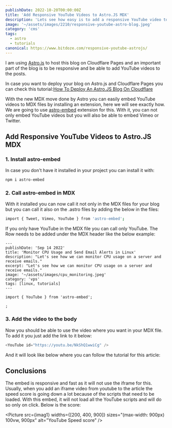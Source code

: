 ```yaml
---
publishDate: 2022-10-20T00:00:00Z
title: 'Add Responsive YouTube Videos to Astro.JS MDX'
description: 'Lets see how easy is to add a responsive YouTube video to Astro.js'
image: '~/assets/images/2210/responsive-youtube-astro-blog.jpeg'
category: 'cms'
tags:
  - astro
  - tutorials
canonical: https://www.bitdoze.com/responsive-youtube-astrojs/
---
```



I am using [Astro.js](https://astro.build/) to host this blog on Cloudflare Pages and an important part of the blog is to be responsive and be able to add YouTube videos to the posts.

In case you want to deploy your blog on Astro.js and Cloudflare Pages you can check this tutorial:[How To Deploy An Astro.JS Blog On Cloudflare](https://www.bitdoze.com/deploy-astrojs-cloudflare/)

With the new MDX move done by Astro you can easily embed YouTube videos to MDX files by installing an extension, here we will see exactly how. We are going to use [astro-embed](https://www.npmjs.com/package/astro-embed) extension for this.
With it, you can not only embed YouTube videos but you will also be able to embed Vimeo or Twitter.

## Add Responsive YouTube Videos to Astro.JS MDX

### 1. Install astro-embed

In case you don't have it installed in your project you can install it with:

```bash
npm i astro-embed
```

### 2. Call astro-embed in MDX

With it installed you can now call it not only in the MDX files for your blog but you can call it also on the .astro files by adding the below in the files:

```bash
import { Tweet, Vimeo, YouTube } from 'astro-embed';
```

If you only have YouTube in the MDX file you can call only YouTube. The Row needs to be added under the MDX header like the below example:

```mdx
---
publishDate: 'Sep 14 2022'
title: 'Monitor CPU Usage and Send Email Alerts in Linux'
description: "Let's see how we can monitor CPU usage on a server and receive emails."
excerpt: "Let's see how we can monitor CPU usage on a server and receive emails."
image: '~/assets/images/cpu_monitoring.jpeg'
category: 'vps'
tags: [linux, tutorials]
---

import { YouTube } from 'astro-embed';

;
```

### 3. Add the video to the body

Now you should be able to use the video where you want in your MDX file. To add it you just add the link to it below:

```js
<YouTube id="https://youtu.be/NkShQ1wwiCg" />
```

And it will look like below where you can follow the tutorial for this article:

<YouTubeEmbed url="https://www.youtube.com/embed/NkShQ1wwiCg" label="Add Responsive YouTube Videos to Astro.JS MDX" />

## Conclusions

The embed is responsive and fast as it will not use the iframe for this. Usually, when you add an iframe video from youtube to the article the speed score is going down a lot because of the scripts that need to be loaded. With this embed, it will not load all the YouTube scripts and will do so only on click. Below is the score:

<Picture src={imag1} widths={[200, 400, 900]} sizes="(max-width: 900px) 100vw, 900px" alt="YouTube Speed score" />
